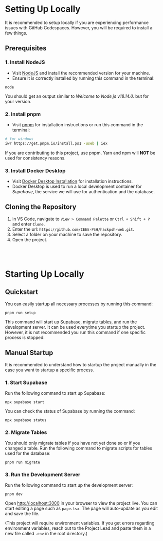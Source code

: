 # Setting Up Locally

It is recommended to setup locally if you are experiencing performance issues with GitHub Codespaces. However, you will be required to install a few things.

## Prerequisites

### 1. Install NodeJS

- Visit [NodeJS](https://nodejs.org/en) and install the recommended version for your machine.
- Ensure it is correctly installed by running this command in the terminal:

```
node
```

You should get an output similar to _Welcome to Node.js v18.14.0._ but for your version.

### 2. Install pnpm

- Visit [pnpm](https://pnpm.io/installation) for installation instructions or run this command in the terminal:

```sh
# for windows
iwr https://get.pnpm.io/install.ps1 -useb | iex
```

If you are contributing to this project, use pnpm. Yarn and npm will **NOT** be used for consistency reasons.

### 3. Install Docker Desktop

- Visit [Docker Desktop Installation](https://docs.docker.com/desktop/install/windows-install/) for installation instructions.
- Docker Desktop is used to run a local development container for _Supabase_, the service we will use for authentication and the database.

## Cloning the Repository

1. In VS Code, navigate to `View > Command Palette` or `Ctrl + Shift + P` and enter `Clone`.
2. Enter the url: `https://github.com/IEEE-PSH/hackpsh-web.git`.
3. Select a folder on your machine to save the repository.
4. Open the project.

<br />
<br />

# Starting Up Locally

## Quickstart

You can easily startup all necessary processes by running this command:

```
pnpm run setup
```

This command will start up Supabase, migrate tables, and run the development server. It can be used everytime you startup the project. However, it is not recommended you run this command if one specific process is stopped.

## Manual Startup

It is recommended to understand how to startup the project manually in the case you want to startup a specific process.

### 1. Start Supabase

Run the following command to start up Supabase:

```
npx supabase start
```

You can check the status of Supabase by running the command:

```
npx supabase status
```

### 2. Migrate Tables

You should only migrate tables if you have not yet done so or if you changed a table. Run the following command to migrate scripts for tables used for the database:

```
pnpm run migrate
```

### 3. Run the Development Server

Run the following command to start up the development server:

```
pnpm dev
```

Open [http://localhost:3000](http://localhost:3000) in your browser to view the project live. You can start editing a page such as `page.tsx`. The page will auto-update as you edit and save the file.

(This project will require environment variables. If you get errors regarding environment variables, reach out to the Project Lead and paste them in a new file called `.env` in the root directory.)
